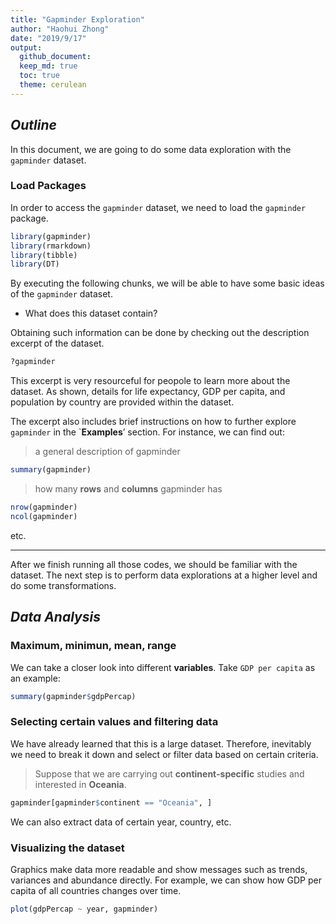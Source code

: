 ---
title: "Gapminder Exploration"
author: "Haohui Zhong"
date: "2019/9/17"
output: 
  github_document:
  keep_md: true
  toc: true
  theme: cerulean
---

## _Outline_

In this document, we are going to do some data exploration with the `gapminder` dataset.

### Load Packages

In order to access the `gapminder` dataset, we need to load the `gapminder` package.

```{r load,warning=FALSE,echo=FALSE}
library(gapminder)
library(rmarkdown)
library(tibble)
library(DT)
```

By executing the following chunks, we will be able to have some basic ideas of the `gapminder` dataset.

* What does this dataset contain?

Obtaining such information can be done by checking out the description excerpt of the dataset.

```{r,echo=FALSE,warning=FALSE}
?gapminder

```

This excerpt is very resourceful for peopole to learn more about the dataset. As shown, details for life expectancy, GDP per capita, and population by country are provided within the dataset. 

The excerpt also includes brief instructions on how to further explore `gapminder` in the `**Examples**' section. For instance, we can find out:

> a general description of gapminder

```{r,echo=FALSE,warning=FALSE}
summary(gapminder)

```

> how many **rows** and **columns** gapminder has

```{r,echo=FALSE,warning=FALSE}
nrow(gapminder)
ncol(gapminder)
```

etc.

****

After we finish running all those codes, we should be familiar with the dataset. The next step is to perform data explorations at a higher level and do some transformations.

## _Data Analysis_

### Maximum, minimun, mean, range

We can take a closer look into different **variables**. Take `GDP per capita` as an example:

```{r,echo=FALSE,warning=FALSE}
summary(gapminder$gdpPercap)
```

### Selecting certain values and filtering data

We have already learned that this is a large dataset. Therefore, inevitably we need to break it down and select or filter data based on certain criteria. 

> Suppose that we are carrying out **continent-specific** studies and interested in **Oceania**.

```{r,echo=FALSE,warning=FALSE}
gapminder[gapminder$continent == "Oceania", ]
```

We can also extract data of certain year, country, etc.

### Visualizing the dataset

Graphics make data more readable and show messages such as trends, variances and abundance directly. For example, we can show how GDP per capita of all countries changes over time.

```{r, echo=FALSE,warning=FALSE}
plot(gdpPercap ~ year, gapminder)
```

